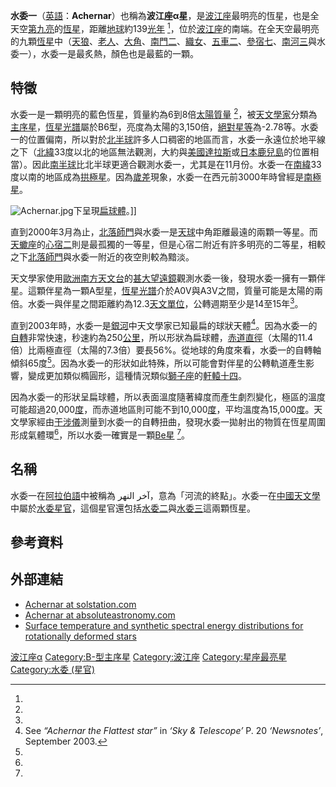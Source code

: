 {{Starbox begin 
| name = 水委一<br>Achernar 
}}
{{Starbox image 
| image = [[File:Position_Alpha_Eri.png|250px]] 
| caption = 水委一的位置 
}}
{{Starbox observe 
| epoch = J2000 
| constell = [[波江座|波江座]] 
|星官= [[近南极星区|近南极星区]] [[水委_(星官)|水委]] 
| ra = {{RA|01|37|42.84548}}<ref name=aaa474_2_653/>
| dec = {{DEC|–57|14|12.3101}}<ref name=aaa474_2_653/>
| appmag_v = 0.445<ref name=mnassa31_69/>
}}
{{Starbox character
| class = B6 Vep<ref name=aaaa506_2_1055/>
| b-v = −0.17<ref name=mnassa31_69/>
| u-b = −0.64<ref name=mnassa31_69/>
| variable=[[天龙座BY|天龙座BY]]
}}
{{Starbox astrometry 
| radial_v = +16<ref name=rgcrv/>
| prop_mo_ra = {{nowrap|87.00 ± 0.58}}<ref name=aaa474_2_653/>
| prop_mo_dec = {{nowrap|−38.24 ± 0.50}}<ref name=aaa474_2_653/>
| gal_lat = −58.7920 
| gal_lon = 290.8412 
| parallax = 23.39
| p_error = 0.57 
| parallax_footnote = <ref name=aaa474_2_653/>
| absmag_v =  
}}
{{Starbox detail
| age = {{nowrap|1–5 × 10<sup>8</sup>}}{{Citation needed|date=December 2011}}
| metal_fe = 
| mass = 6–8<ref name=kaler/>
| radius = {{nowrap|7.3 × 11.4}}<ref name=apj676_1_L41/>
| rotational_velocity = 250<ref name=aaa493_3_L53/>
| luminosity = 3,150<ref name=apj676_1_L41/>
| gravity = 3.5<ref name=aaa493_3_L53/>
| temperature = ~15,000<ref name=aaa493_3_L53/>
}}
{{Starbox catalog
| names=α Eri, [[Harvard_Revised_catalogue|HR]] 472, [[Cordoba_Durchmusterung|CD]] -57°334, [[Henry_Draper_catalogue|HD]] 10144, [[Smithsonian_Astrophysical_Observatory_Star_Catalog|SAO]] 232481, FK5 54, [[Hipparcos_catalogue|HIP]] 7588,<ref name="SIMBAD"/> 水委一. }}
{{Starbox end}}
'''水委一'''（[[英語|英語]]：'''Achernar'''）也稱為'''波江座α星'''，是[[波江座|波江座]]最明亮的恆星，也是全天空[[恆星亮度列表|第九亮]]的[[恆星|恆星]]，距離[[地球|地球]]約139[[光年|光年]] <ref name=aaa474_2_653/>，位於[[波江座|波江座]]的南端。在全天空最明亮的九顆[[恆星|恆星]]中（[[天狼|天狼]]、[[老人星|老人]]、[[大角|大角]]、[[南門二|南門二]]、[[織女|織女]]、[[五車二|五車二]]、[[參宿七|參宿七]]、[[南河三|南河三]]與水委一），水委一是最炙熱，顏色也是最藍的一顆。

==特徵==
水委一是一顆明亮的藍色恆星，質量約為6到8倍[[太陽質量|太陽質量]] <ref name=kaler/>，被[[天文學家|天文學家]]分類為[[主序星|主序星]]，[[恆星光譜|恆星光譜]]屬於B6型，亮度為太陽的3,150倍，[[絕對星等|絕對星等]]為-2.78等。水委一的位置偏南，所以對於[[北半球|北半球]]許多人口稠密的地區而言，水委一永遠位於地平線之下（[[北緯|北緯]]33度以北的地區無法觀測，大約與[[美國|美國]][[達拉斯|達拉斯]]或[[日本|日本]][[鹿兒島縣|鹿兒島]]的位置相當）。因此[[南半球|南半球]]比北半球更適合觀測水委一，尤其是在11月份。水委一在[[南緯|南緯]]33度以南的地區成為[[拱極星|拱極星]]。因為[[歲差|歲差]]現象，水委一在西元前3000年時曾經是[[南極星|南極星]]。

[[File:Achernar.jpg|thumb]]下呈現[[扁球體|扁球體]]。]]

直到2000年3月為止，[[北落師門|北落師門]]與水委一是[[天球|天球]]中角距離最遠的兩顆一等星。而[[天蠍座|天蠍座]]的[[心宿二|心宿二]]則是最孤獨的一等星，但是心宿二附近有許多明亮的二等星，相較之下[[北落師門|北落師門]]與水委一附近的夜空則較為黯淡。

天文學家使用[[歐洲南方天文台|歐洲南方天文台]]的[[甚大望遠鏡|甚大望遠鏡]]觀測水委一後，發現水委一擁有一顆伴星。這顆伴星為一顆A型星，[[恆星光譜|恆星光譜]]介於A0V與A3V之間，質量可能是太陽的兩倍。水委一與伴星之間距離約為12.3[[天文單位|天文單位]]，公轉週期至少是14至15年<ref name=aaa484_1_L13/>。

直到2003年時，水委一是[[銀河|銀河]]中天文學家已知最扁的球狀天體<ref>See ''“Achernar the Flattest star”'' in ''‘Sky & Telescope’'' P. 20 ''‘Newsnotes’'', September 2003.</ref>。因為水委一的[[自轉|自轉]]非常快速，秒速約為250[[公里|公里]]，所以形狀為扁球體，[[赤道|赤道]][[直徑|直徑]]（太陽的11.4倍）比兩極直徑（太陽的7.3倍）要長56%。從地球的角度來看，水委一的自轉軸傾斜65度<ref name=apj676_1_L41/>。因為水委一的形狀如此特殊，所以可能會對伴星的公轉軌道產生影響，變成更加類似橢圓形，這種情況類似[[獅子座|獅子座]]的[[軒轅十四|軒轅十四]]。

因為水委一的形狀呈扁球體，所以表面溫度隨著緯度而產生劇烈變化，極區的溫度可能超過20,000[[熱力學溫標|度]]，而赤道地區則可能不到10,000[[熱力學溫標|度]]，平均溫度為15,000[[熱力學溫標|度]]。天文學家經由[[干涉儀|干涉儀]]測量到水委一的自轉扭曲，發現水委一拋射出的物質在恆星周圍形成氣體環<ref name=aaa493_3_L53/>，所以水委一確實是一顆[[Be星|Be星]] <ref name=apj671_1_L49/>。

==名稱==
水委一在[[阿拉伯語|阿拉伯語]]中被稱為 آخر النهر，意為「河流的終點」。水委一在[[中國天文學|中國天文學]]中屬於[[水委_(星官)|水委]][[星官|星官]]，這個星官還包括[[水委二|水委二]]與[[水委三|水委三]]這兩顆恆星。

==參考資料 ==
{{reflist|30em|refs=

<ref name=aaa474_2_653>{{citation | first=F. | last=van Leeuwen | title=Validation of the new Hipparcos reduction | journal=Astronomy and Astrophysics | volume=474 | issue=2 | pages=653–664 | bibcode=2007A&A...474..653V | doi=10.1051/0004-6361:20078357 |date=November 2007}}</ref>

<ref name=aaaa506_2_1055>{{citation | last1=Nazé | first1=Y. | title=Hot stars observed by XMM-Newton. I. The catalog and the properties of OB stars | journal=Astronomy and Astrophysics | volume=506 | issue=2 | pages=1055–1064 | doi=10.1051/0004-6361/200912659 | bibcode=2009A&A...506.1055N |date=November 2009}}</ref>

<ref name=rgcrv>{{cite conference | last=Evans | first=D. S. | date=June 20–24, 1966 | editors=Batten, Alan Henry; Heard, John Frederick | title=The Revision of the General Catalogue of Radial Velocities | booktitle=Determination of Radial Velocities and their Applications, Proceedings from IAU Symposium no. 30 | location=University of Toronto | publisher=International Astronomical Union | url=http://adsabs.harvard.edu/abs/1967IAUS...30...57E | accessdate=2009-09-10 | archive-date=2019-06-26 | archive-url=https://web.archive.org/web/20190626205502/http://adsabs.harvard.edu/abs/1967IAUS...30...57E | dead-url=no }}</ref>

<ref name=mnassa31_69>{{citation | title=UBV Photometry of Some Very Bright Stars | last1=Cousins | first1=A. W. J. | journal=Monthly Notes of the Astronomical Society, Southern Africa | volume=31 | page=69 | year=1972 | bibcode=1972MNSSA..31...69C }}</ref>

<ref name="SIMBAD">{{citation | url=http://simbad.u-strasbg.fr/simbad/sim-id?Ident=HIP7588 | title=Achernar -- Be Star | work=SIMBAD | publisher=Centre de Données astronomiques de Strasbourg | accessdate=2010-02-16 | archive-date=2019-08-06 | archive-url=https://web.archive.org/web/20190806000307/http://simbad.u-strasbg.fr/simbad/sim-id?Ident=HIP7588 | dead-url=no }}</ref>

<ref name=aaa484_1_L13>{{citation | last1=Kervella | first1=P. | last2=Domiciano de Souza | first2=A. | last3=Bendjoya | first3=Ph. | title=The close-in companion of the fast rotating Be star Achernar | journal=Astronomy and Astrophysics | volume=484 | issue=1 | pages=L13–L16 | doi=10.1051/0004-6361:200809765 | bibcode=2008A&A...484L..13K |date=June 2008}}</ref>

<ref name=aaa493_3_L53>{{citation | display-authors=1 | last1=Kervella | first1=P. | last2=Domiciano de Souza | first2=A. | last3=Kanaan | first3=S. | last4=Meilland | first4=A. | last5=Spang | first5=A. | last6=Stee | first6=Ph. | title=The environment of the fast rotating star Achernar. II. Thermal infrared interferometry with VLTI/MIDI | journal=Astronomy and Astrophysics | volume=493 | issue=3 | pages=L53–L56 | doi=10.1051/0004-6361:200810980 | bibcode=2009A&A...493L..53K |date=January 2009}}</ref>

<ref name=apj676_1_L41>{{citation | display-authors=1 | last1=Carciofi | first1=A. C. | last2=Domiciano de Souza | first2=A. | last3=Magalhães | first3=A. M. | last4=Bjorkman | first4=J. E. | last5=Vakili | first5=F. | title=On the Determination of the Rotational Oblateness of Achernar | journal=The Astrophysical Journal | volume=676 | issue=1 | pages=L41–L44 | doi=10.1086/586895 | bibcode=2008ApJ...676L..41C |date=March 2008}}</ref>

<ref name=apj671_1_L49>{{citation | display-authors=1 | last1=Carciofi | first1=A. C. | last2=Magalhães | first2=A. M. | last3=Leister | first3=N. V. | last4=Bjorkman | first4=J. E. | last5=Levenhagen | first5=R. S. | title=Achernar: Rapid Polarization Variability as Evidence of Photospheric and Circumstellar Activity | journal=The Astrophysical Journal | volume=671 | issue=1 | pages=L49–L52  | doi=10.1086/524772 | bibcode=2007ApJ...671L..49C |date=December 2007}}</ref>

<ref name=kaler>{{citation | first=James B. | last=Kaler | title=ACHERNAR (Alpha Eridani) | work=Stars | publisher=University of Illinois | url=http://stars.astro.illinois.edu/sow/achernar.html | accessdate=2011-12-20 | archive-date=2011-12-17 | archive-url=https://web.archive.org/web/20111217170532/http://stars.astro.illinois.edu/sow/achernar.html | dead-url=no }}</ref>

}}


==外部連結==
*[http://www.solstation.com/x-objects/achernar.htm Achernar at solstation.com] {{Wayback|url=http://www.solstation.com/x-objects/achernar.htm |date=20071010060135 }}
*[http://www.absoluteastronomy.com/stars/achernar.htm Achernar at absoluteastronomy.com] {{Wayback|url=http://www.absoluteastronomy.com/stars/achernar.htm |date=20061018182703 }}
*[http://arxiv.org/abs/astro-ph/0602084 Surface temperature and synthetic spectral energy distributions for rotationally deformed stars] {{Wayback|url=http://arxiv.org/abs/astro-ph/0602084 |date=20160817094249 }}

{{Sky|01|37|42.8|-|57|14|12|144}}

[[Category:拜耳天體|波江座α]]
[[Category:B-型主序星|Category:B-型主序星]]
[[Category:波江座|Category:波江座]]
[[Category:星座最亮星|Category:星座最亮星]]
[[Category:水委_(星官)|Category:水委 (星官)]]